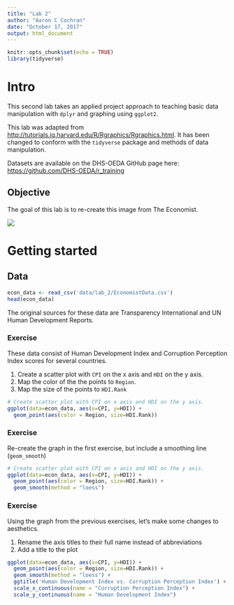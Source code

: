 ```yaml
---
title: "Lab 2"
author: "Aaron C Cochran"
date: "October 17, 2017"
output: html_document
---
```


```r
knitr::opts_chunk$set(echo = TRUE)
library(tidyverse)
```

# Intro 

This second lab takes an applied project approach to teaching basic data manipulation with `dplyr` and graphing using `ggplot2`. 

This lab was adapted from <http://tutorials.iq.harvard.edu/R/Rgraphics/Rgraphics.html>. It has been changed to conform with the `tidyverse` package and methods of data manipulation.

Datasets are available on the DHS-OEDA GitHub page here: <https://github.com/DHS-OEDA/r_training>

## Objective

The goal of this lab is to re-create this image from The Economist.

![](img/corruption.png)

# Getting started

## Data

```r
econ_data <- read_csv('data/lab_2/EconomistData.csv')
head(econ_data)
```

The original sources for these data are Transparency International and UN Human Development Reports.


### Exercise

These data consist of Human Development Index and Corruption Perception Index scores for several countries.

1. Create a scatter plot with `CPI` on the x axis and `HDI` on the y axis.
2. Map the color of the the points to `Region`.
3. Map the size of the points to `HDI.Rank`

```r
# Create scatter plot with CPI on x axis and HDI on the y axis.
ggplot(data=econ_data, aes(x=CPI, y=HDI)) +
  geom_point(aes(color = Region, size=HDI.Rank)) 
```

### Exercise

Re-create the graph in the first exercise, but include a smoothing line (`geom_smooth`)


```r
# Create scatter plot with CPI on x axis and HDI on the y axis.
ggplot(data=econ_data, aes(x=CPI, y=HDI)) +
  geom_point(aes(color = Region, size=HDI.Rank)) +
  geom_smooth(method = "loess") 
```

### Exercise

Using the graph from the previous exercises, let's make some changes to aesthetics. 

1. Rename the axis titles to their full name instead of abbreviations
2. Add a title to the plot


```r
ggplot(data=econ_data, aes(x=CPI, y=HDI)) +
  geom_point(aes(color = Region, size=HDI.Rank)) +
  geom_smooth(method = "loess") +
  ggtitle('Human Development Index vs. Corruption Perception Index') +
  scale_x_continuous(name = "Corruption Perception Index") +
  scale_y_continuous(name = "Human Development Index")
```

